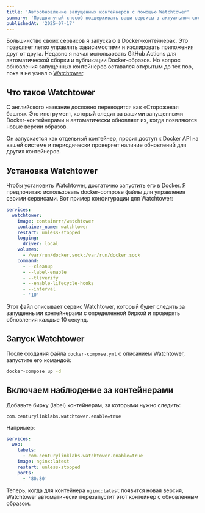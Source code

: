 ```yaml
---
title: 'Автообновление запущенных контейнеров с помощью Watchtower'
summary: 'Продвинутый способ поддерживать ваши сервисы в актуальном состоянии'
publishedAt: '2025-07-17'
---
```


Большинство своих сервисов я запускаю в Docker-контейнерах. Это позволяет легко управлять зависимостями и изолировать приложения друг от друга. Недавно я начал использовать GitHub Actions для автоматической сборки и публикации Docker-образов. Но вопрос обновления запущенных контейнеров оставался открытым до тех пор, пока я не узнал о [Watchtower](https://containrrr.dev/watchtower/).

## Что такое Watchtower

С английского название дословно переводится как «Сторожевая башня». Это инструмент, который следит за вашими запущенными Docker-контейнерами и автоматически обновляет их, когда появляются новые версии образов.

Он запускается как отдельный контейнер, просит доступ к Docker API на вашей системе и периодически проверяет наличие обновлений для других контейнеров.

## Установка Watchtower

Чтобы установить Watchtower, достаточно запустить его в Docker. Я предпочитаю использовать docker-compose файлы для управления своими сервисами. Вот пример конфигурации для Watchtower:

```yaml
services:
  watchtower:
    image: containrrr/watchtower
    container_name: watchtower
    restart: unless-stopped
    logging:
      driver: local
    volumes:
      - /var/run/docker.sock:/var/run/docker.sock
    command:
      - --cleanup
      - --label-enable
      - --tlsverify
      - --enable-lifecycle-hooks
      - --interval
      - '10'
```

Этот файл описывает сервис Watchtower, который будет следить за запущенными контейнерами с определенной биркой и проверять обновления каждые 10 секунд.

## Запуск Watchtower

После создания файла `docker-compose.yml` с описанием Watchtower, запустите его командой:

```bash
docker-compose up -d
```

## Включаем наблюдение за контейнерами

Добавьте бирку (label) контейнерам, за которыми нужно следить:

```
com.centurylinklabs.watchtower.enable=true
```

Например:

```yaml
services:
  web:
    labels:
      - com.centurylinklabs.watchtower.enable=true
    image: nginx:latest
    restart: unless-stopped
    ports:
      - '80:80'
```

Теперь, когда для контейнера `nginx:latest` появится новая версия, Watchtower автоматически перезапустит этот контейнер с обновленным образом.

